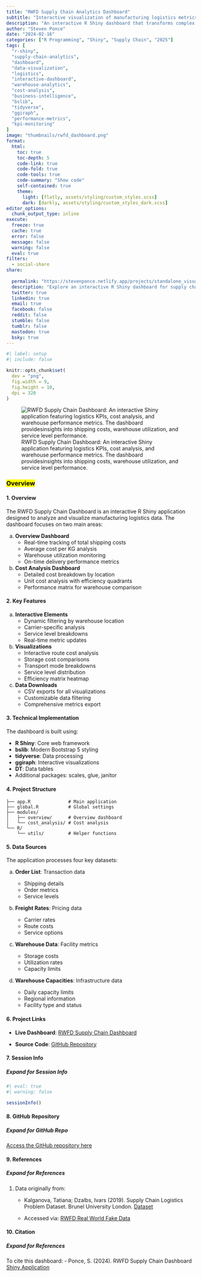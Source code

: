 ```yaml
---
title: "RWFD Supply Chain Analytics Dashboard"
subtitle: "Interactive visualization of manufacturing logistics metrics, focusing on cost analysis and warehouse utilization"
description: "An interactive R Shiny dashboard that transforms complex supply chain data into actionable insights. Features real-time KPIs, cost analysis, and warehouse performance metrics with dynamic filtering and visualizations."  
author: "Steven Ponce"
date: "2024-02-16"
categories: ["R Programming", "Shiny", "Supply Chain", "2025"]
tags: [
  "r-shiny",
  "supply-chain-analytics",
  "dashboard",
  "data-visualization",
  "logistics",
  "interactive-dashboard",
  "warehouse-analytics",
  "cost-analysis",
  "business-intelligence",
  "bslib",
  "tidyverse",
  "ggiraph",
  "performance-metrics",
  "kpi-monitoring"
]
image: "thumbnails/rwfd_dashboard.png"
format:
  html:
    toc: true
    toc-depth: 5
    code-link: true
    code-fold: true
    code-tools: true
    code-summary: "Show code"
    self-contained: true
    theme: 
      light: [flatly, assets/styling/custom_styles.scss]
      dark: [darkly, assets/styling/custom_styles_dark.scss]
editor_options:  
  chunk_output_type: inline
execute: 
  freeze: true                                                  
  cache: true                                                   
  error: false
  message: false
  warning: false
  eval: true
filters:
  - social-share
share:
  
  permalink: "https://stevenponce.netlify.app/projects/standalone_visualizations/sa_2025-02-16.html"
  description: "Explore an interactive R Shiny dashboard for supply chain analytics, featuring real-time KPIs, cost analysis, and warehouse performance visualization. Built with #rstats #shiny #dataviz"
  twitter: true
  linkedin: true
  email: true
  facebook: false
  reddit: false
  stumble: false
  tumblr: false
  mastodon: true
  bsky: true
---
```


```r
#| label: setup
#| include: false

knitr::opts_chunk$set(
  dev = "png",
  fig.width = 9,
  fig.height = 10,
  dpi = 320
)
```

![RWFD Supply Chain Dashboard: An interactive Shiny application featuring logistics KPIs, cost analysis, and warehouse performance metrics. The dashboard providesinsights into shipping costs, warehouse utilization, and service level performance.](sa_2025-02-16.png){#fig-1}

### <mark> __Overview__ </mark>  

#### 1. __Overview__

The RWFD Supply Chain Dashboard is an interactive R Shiny application designed to analyze and visualize manufacturing logistics data. The dashboard focuses on two main areas:

a. **Overview Dashboard**
   - Real-time tracking of total shipping costs
   - Average cost per KG analysis
   - Warehouse utilization monitoring
   - On-time delivery performance metrics

b. **Cost Analysis Dashboard**
   - Detailed cost breakdown by location
   - Unit cost analysis with efficiency quadrants
   - Performance matrix for warehouse comparison

#### 2.  __Key Features__ 

a. **Interactive Elements**
   - Dynamic filtering by warehouse location
   - Carrier-specific analysis
   - Service level breakdowns
   - Real-time metric updates

b. **Visualizations**
   - Interactive route cost analysis
   - Storage cost comparisons
   - Transport mode breakdowns
   - Service level distribution
   - Efficiency matrix heatmap

c. **Data Downloads**
   - CSV exports for all visualizations
   - Customizable data filtering
   - Comprehensive metrics export

#### 3. __Technical Implementation__ 

The dashboard is built using:

- **R Shiny**: Core web framework
- **bslib**: Modern Bootstrap 5 styling
- **tidyverse**: Data processing
- **ggiraph**: Interactive visualizations
- **DT**: Data tables
- Additional packages: scales, glue, janitor

#### 4. __Project Structure__ 

```
├── app.R              # Main application
├── global.R           # Global settings
├── modules/
│   ├── overview/      # Overview dashboard
│   └── cost_analysis/ # Cost analysis
└── R/
    └── utils/         # Helper functions
```

#### 5. __Data Sources__ 

The application processes four key datasets:

a. **Order List**: Transaction data
   - Shipping details
   - Order metrics
   - Service levels

b. **Freight Rates**: Pricing data
   - Carrier rates
   - Route costs
   - Service options

c. **Warehouse Data**: Facility metrics
   - Storage costs
   - Utilization rates
   - Capacity limits

c. **Warehouse Capacities**: Infrastructure data

   - Daily capacity limits
   - Regional information
   - Facility type and status

#### 6. __Project Links__ 

- **Live Dashboard**: [RWFD Supply Chain Dashboard](https://0l6jpd-steven-ponce.shinyapps.io/RWFD_supply_chain/)

- **Source Code**: [GitHub Repository](https://github.com/poncest/RWFD_supply_chain)


#### 7. Session Info

::: {.callout-tip collapse="true"}
##### Expand for Session Info

```r
#| eval: true
#| warning: false

sessionInfo()
```
:::

#### 8. GitHub Repository

::: {.callout-tip collapse="true"}
##### Expand for GitHub Repo
 
[Access the GitHub repository here](https://github.com/poncest/RWFD_supply_chain)
:::


#### 9. References

::: {.callout-tip collapse="true"}
##### Expand for References

1. Data originally from:
   - Kalganova, Tatiana; Dzalbs, Ivars (2019). Supply Chain Logistics Problem Dataset. Brunel University London. [Dataset](https://doi.org/10.17633/rd.brunel.7558679.v2)
   
   - Accessed via: [RWFD Real World Fake Data](https://sonsofhierarchies.com/real-world-fake-data/)

:::


#### 10. Citation

::: {.callout-tip collapse="true"}
##### Expand for References

To cite this dashboard:
   - Ponce, S. (2024). RWFD Supply Chain Dashboard [Shiny Application](https://github.com/poncest/RWFD_supply_chain)

:::

